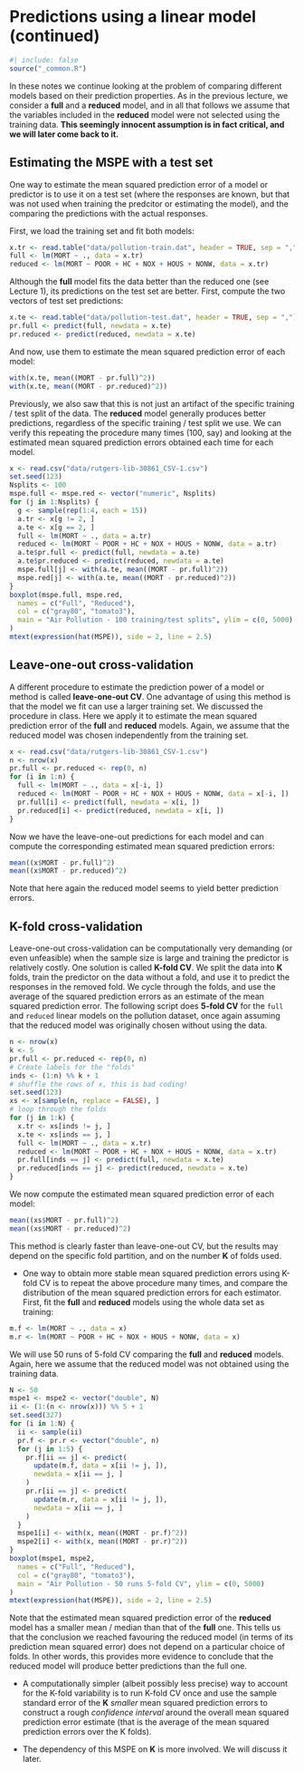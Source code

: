 
# Predictions using a linear model (continued)

```r
#| include: false
source("_common.R")
```


In these notes we continue looking at the problem of 
comparing different models based on their 
prediction properties. As in the previous lecture, we consider 
a **full** and a **reduced** model, and in all that follows we assume that the
variables included in the **reduced** model were not selected using the training data. 
**This seemingly innocent assumption is in fact critical, and we will later come back to it.**


## Estimating the MSPE with a test set

One way to estimate the mean squared prediction error of a 
model or predictor is to use it on a test set (where the
responses are known, but that was not used when training the
predcitor or estimating the model), and the comparing the
predictions with the actual responses. 

First, we load the training set and fit both models:
```r
x.tr <- read.table("data/pollution-train.dat", header = TRUE, sep = ",")
full <- lm(MORT ~ ., data = x.tr)
reduced <- lm(MORT ~ POOR + HC + NOX + HOUS + NONW, data = x.tr)
```
Although the **full** model fits the data better than the
reduced one (see Lecture 1), its predictions on the test set are better.
First, compute the two vectors of test set predictions:
```r
x.te <- read.table("data/pollution-test.dat", header = TRUE, sep = ",")
pr.full <- predict(full, newdata = x.te)
pr.reduced <- predict(reduced, newdata = x.te)
```
And now, use them to estimate the mean squared prediction error of 
each model:
```r
with(x.te, mean((MORT - pr.full)^2))
with(x.te, mean((MORT - pr.reduced)^2))
```
Previously, we also saw that 
this is not just an artifact of the specific
training / test split of the data. The **reduced**
model generally produces better predictions, 
regardless of the specific training / test
split we use. We can verify this repeating 
the procedure many times (100, say) and looking
at the estimated mean squared prediction errors
obtained each time for each model. 

```r
x <- read.csv("data/rutgers-lib-30861_CSV-1.csv")
set.seed(123)
Nsplits <- 100
mspe.full <- mspe.red <- vector("numeric", Nsplits)
for (j in 1:Nsplits) {
  g <- sample(rep(1:4, each = 15))
  a.tr <- x[g != 2, ]
  a.te <- x[g == 2, ]
  full <- lm(MORT ~ ., data = a.tr)
  reduced <- lm(MORT ~ POOR + HC + NOX + HOUS + NONW, data = a.tr)
  a.te$pr.full <- predict(full, newdata = a.te)
  a.te$pr.reduced <- predict(reduced, newdata = a.te)
  mspe.full[j] <- with(a.te, mean((MORT - pr.full)^2))
  mspe.red[j] <- with(a.te, mean((MORT - pr.reduced)^2))
}
boxplot(mspe.full, mspe.red,
  names = c("Full", "Reduced"),
  col = c("gray80", "tomato3"),
  main = "Air Pollution - 100 training/test splits", ylim = c(0, 5000)
)
mtext(expression(hat(MSPE)), side = 2, line = 2.5)
```


## Leave-one-out cross-validation

A different procedure to estimate the prediction power
of a model or method is called **leave-one-out CV**. 
One advantage of using this method is that 
the model we fit can use a larger training set.
We discussed the procedure in class. Here
we apply it to estimate the mean squared
prediction error of the **full** and **reduced**
models. Again, we assume that the reduced model 
was chosen independently from the training set.
```r
x <- read.csv("data/rutgers-lib-30861_CSV-1.csv")
n <- nrow(x)
pr.full <- pr.reduced <- rep(0, n)
for (i in 1:n) {
  full <- lm(MORT ~ ., data = x[-i, ])
  reduced <- lm(MORT ~ POOR + HC + NOX + HOUS + NONW, data = x[-i, ])
  pr.full[i] <- predict(full, newdata = x[i, ])
  pr.reduced[i] <- predict(reduced, newdata = x[i, ])
}
```
Now we have the leave-one-out predictions for each model
and can compute the corresponding estimated mean squared
prediction errors:
```r
mean((x$MORT - pr.full)^2)
mean((x$MORT - pr.reduced)^2)
```
Note that here again the reduced model seems to yield better
prediction errors. 

## K-fold cross-validation

Leave-one-out cross-validation can be computationally 
very demanding (or even unfeasible) when the sample size
is large and training the predictor is relatively costly. 
One solution is called **K-fold CV**. We split the data
into **K** folds, train the predictor on the data without
a fold, and use it to predict the responses 
in the removed fold. We cycle through the folds, and
use the average of the squared prediction errors as
an estimate of the mean squared prediction error.
The following script does **5-fold CV** for the 
`full` and `reduced` linear models on the
pollution dataset, once again assuming that the reduced model 
was originally chosen without using the data.
```r
n <- nrow(x)
k <- 5
pr.full <- pr.reduced <- rep(0, n)
# Create labels for the "folds"
inds <- (1:n) %% k + 1
# shuffle the rows of x, this is bad coding!
set.seed(123)
xs <- x[sample(n, replace = FALSE), ]
# loop through the folds
for (j in 1:k) {
  x.tr <- xs[inds != j, ]
  x.te <- xs[inds == j, ]
  full <- lm(MORT ~ ., data = x.tr)
  reduced <- lm(MORT ~ POOR + HC + NOX + HOUS + NONW, data = x.tr)
  pr.full[inds == j] <- predict(full, newdata = x.te)
  pr.reduced[inds == j] <- predict(reduced, newdata = x.te)
}
```
We now compute the estimated mean squared prediction
error of each model:
```r
mean((xs$MORT - pr.full)^2)
mean((xs$MORT - pr.reduced)^2)
```
This method is clearly faster than leave-one-out CV, but
the results may depend on the specific fold partition,
and on the number **K** of folds used. 

* One way to obtain more stable mean squared prediction errors 
using K-fold CV is to repeat the above procedure
many times, and compare the distribution of the
mean squared prediction errors for each estimator.
First, fit the **full** and **reduced** models using the
whole data set as training:
```r
m.f <- lm(MORT ~ ., data = x)
m.r <- lm(MORT ~ POOR + HC + NOX + HOUS + NONW, data = x)
```
We will use 50 runs of 5-fold CV comparing the **full** and **reduced** models.
Again, here we assume that the reduced model was not obtained
using the training data. 
```r
N <- 50
mspe1 <- mspe2 <- vector("double", N)
ii <- (1:(n <- nrow(x))) %% 5 + 1
set.seed(327)
for (i in 1:N) {
  ii <- sample(ii)
  pr.f <- pr.r <- vector("double", n)
  for (j in 1:5) {
    pr.f[ii == j] <- predict(
      update(m.f, data = x[ii != j, ]),
      newdata = x[ii == j, ]
    )
    pr.r[ii == j] <- predict(
      update(m.r, data = x[ii != j, ]),
      newdata = x[ii == j, ]
    )
  }
  mspe1[i] <- with(x, mean((MORT - pr.f)^2))
  mspe2[i] <- with(x, mean((MORT - pr.r)^2))
}
boxplot(mspe1, mspe2,
  names = c("Full", "Reduced"),
  col = c("gray80", "tomato3"),
  main = "Air Pollution - 50 runs 5-fold CV", ylim = c(0, 5000)
)
mtext(expression(hat(MSPE)), side = 2, line = 2.5)
```

Note that the estimated mean squared prediction 
error of the **reduced** model has a smaller mean / median
than that of the **full** one. This tells us that
the conclusion we reached favouring the reduced model 
(in terms of its prediction mean squared error) does
not depend on a particular choice of folds. In other
words, this provides more evidence to conclude that
the reduced model will produce better predictions
than the full one. 

* A computationally simpler (albeit possibly less precise) way
to account for the K-fold variability is to run 
K-fold CV once and 
use the sample standard error of the
**K** *smaller* mean squared prediction errors to
construct a rough *confidence interval* around
the overall mean squared prediction error estimate (that is
the average of the mean squared prediction errors
over the K folds).

* The dependency of this MSPE on **K** is more involved.
We will discuss it later. 
